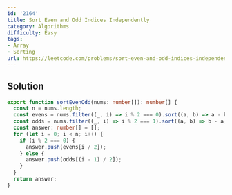 ```yaml
---
id: '2164'
title: Sort Even and Odd Indices Independently
category: Algorithms
difficulty: Easy
tags:
- Array
- Sorting
url: https://leetcode.com/problems/sort-even-and-odd-indices-independently
---
```


## Solution

```typescript filename="solution.ts" copy
export function sortEvenOdd(nums: number[]): number[] {
  const n = nums.length;
  const evens = nums.filter((_, i) => i % 2 === 0).sort((a, b) => a - b);
  const odds = nums.filter((_, i) => i % 2 === 1).sort((a, b) => b - a);
  const answer: number[] = [];
  for (let i = 0; i < n; i++) {
    if (i % 2 === 0) {
      answer.push(evens[i / 2]);
    } else {
      answer.push(odds[(i - 1) / 2]);
    }
  }
  return answer;
}
```

